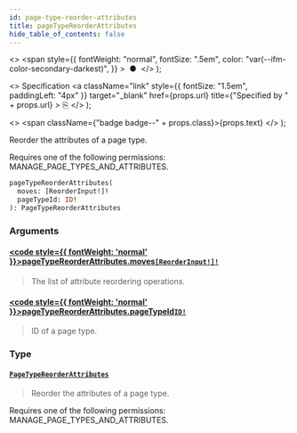 ```yaml
---
id: page-type-reorder-attributes
title: pageTypeReorderAttributes
hide_table_of_contents: false
---
```


  <>
    <span
      style={{
        fontWeight: "normal",
        fontSize: ".5em",
        color: "var(--ifm-color-secondary-darkest)",
      }}
    >
      &nbsp;●&nbsp;
    </span>
  </>
);

  <>
    Specification
    <a
      className="link"
      style={{ fontSize: "1.5em", paddingLeft: "4px" }}
      target="\_blank"
      href={props.url}
      title={"Specified by " + props.url}
    >
      ⎘
    </a>
  </>
);

  <>
    <span className={"badge badge--" + props.class}>{props.text}</span>
  </>
);

Reorder the attributes of a page type.

Requires one of the following permissions: MANAGE_PAGE_TYPES_AND_ATTRIBUTES.

```graphql
pageTypeReorderAttributes(
  moves: [ReorderInput!]!
  pageTypeId: ID!
): PageTypeReorderAttributes
```

### Arguments

#### [<code style={{ fontWeight: 'normal' }}>pageTypeReorderAttributes.<b>moves</b></code>](#)<Bullet />[`[ReorderInput!]!`](../../api-reference/inputs/reorder-input) <Badge class="secondary" text="non-null"/> <Badge class="secondary" text="input"/>

> The list of attribute reordering operations.

#### [<code style={{ fontWeight: 'normal' }}>pageTypeReorderAttributes.<b>pageTypeId</b></code>](#)<Bullet />[`ID!`](../../api-reference/scalars/id) <Badge class="secondary" text="non-null"/> <Badge class="secondary" text="scalar"/>

> ID of a page type.

### Type

#### [`PageTypeReorderAttributes`](../../api-reference/objects/page-type-reorder-attributes) <Badge class="secondary" text="object"/>

> Reorder the attributes of a page type.

Requires one of the following permissions: MANAGE_PAGE_TYPES_AND_ATTRIBUTES.

>
